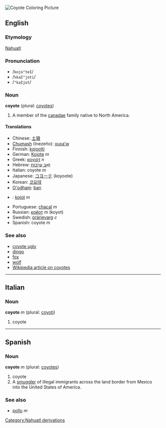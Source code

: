 [[Image:coyote.gif|thumb|right|Coyote Coloring Picture]]
{{wikipedia}}
==English==

===Etymology===
[[w:Nahuatl|Nahuatl]]

===Pronunciation===
*/<tt>kojo"teI</tt>/
*/<tt>%kaI"joti</tt>/
*/<tt>"kaIjot</tt>/

===Noun===
'''coyote''' (plural: [[coyotes]])

# A member of the [[canadae]] family native to North America.

====Translations====
*Chinese: [[土狼]]
*[[Chumash]] (Inezeño): [[xuxaʼw]]
*Finnish: [[kojootti]]
*German: [[Kojote]] ''m''
*Greek: [[κογιότ]] ''n''
*Hebrew: [[זאב ערבות|זְאֵב עֲרָבוֹת]]
*Italian: coyote ''m''
*Japanese: [[コヨーテ]] (koyoote)
*Korean: [[코요테]]
*[[O'odham]]: [[ban]]
*{{pl}}: [[kojot]] ''m''
*Portuguese: [[chacal]] ''m''
*Russian: [[койот]] ''m'' (koyot)
*Swedish: [[prärievarg]] ''c''
*Spanish: coyote ''m''

===See also===
*[[coyote ugly]]
*[[dingo]]
*[[fox]]
*[[wolf]]
*[[w:Coyote|Wikipedia article on coyotes]]

----

==Italian==
===Noun===
'''coyote''' ''m'' (plural: [[coyoti]])

# coyote

----

==Spanish==
===Noun===
'''coyote''' ''m'' (plural: [[coyotes]])

# coyote
# A [[smuggler]] of illegal immigrants across the land border from Mexico into the United States of America.<!-- possibly not limited to the Mex/USA case? -->

===See also===
*[[pollo]] ''m''

[[Category:Nahuatl derivations]]